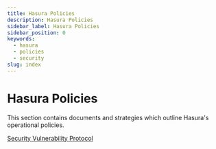 ```yaml
---
title: Hasura Policies
description: Hasura Policies
sidebar_label: Hasura Policies
sidebar_position: 0
keywords:
  - hasura
  - policies
  - security
slug: index
---
```


# Hasura Policies

This section contains documents and strategies which outline Hasura's operational policies.

[Security Vulnerability Protocol](/policies/security-disclosure.mdx)